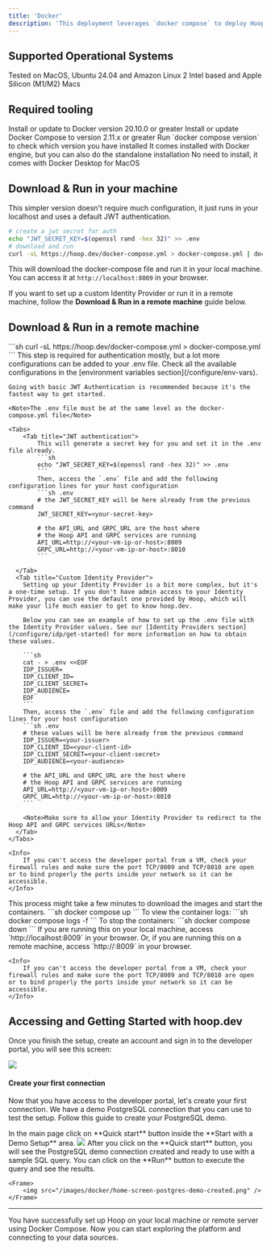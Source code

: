 ```yaml
---
title: 'Docker'
description: 'This deployment leverages `docker compose` to deploy Hoop on local or remote machines for solution assessment.'
---
```


## Supported Operational Systems

<CardGroup cols={2}>
  <Card title="Linux" icon="linux">
    Tested on MacOS, Ubuntu 24.04 and Amazon Linux 2
  </Card>
  <Card title="MacOS" icon="apple">
    Intel based and Apple Silicon (M1/M2) Macs
  </Card>
</CardGroup>

## Required tooling

<Steps titleSize="h3">
  <Step title="Docker">
    Install or update to Docker version 20.10.0 or greater
    <CardGroup cols={2}>
      <Card
        title="Install Docker for Linux"
        icon="linux"
        iconType="brands"
        href="https://docs.docker.com/engine/install/ubuntu/#install-using-the-convenience-script"
      />
      <Card
        title="Install Docker for MacOS"
        iconType="brands"
        icon="apple"
        href="https://docs.docker.com/desktop/install/mac-install/"
      />
    </CardGroup>
  </Step>
  <Step title="Docker Compose">
    Install or update Docker Compose to version 2.11.x or greater
    <Info>Run `docker compose version` to check which version you have installed</Info>
    <CardGroup cols={2}>
      <Card
        title="Install Docker Compose for Linux"
        icon="linux"
        iconType="brands"
        href="https://docs.docker.com/desktop/install/linux-install/"
      >
        It comes installed with Docker engine, but you can also do the standalone installation
      </Card>
      <Card
        title="Docker Compose for MacOS"
        iconType="brands"
        icon="apple"
      >
        No need to install, it comes with Docker Desktop for MacOS
      </Card>
    </CardGroup>
  </Step>
</Steps>

## Download & Run in your machine

This simpler version doesn't require much configuration, it just runs in your localhost and uses a default JWT authentication.

```sh
# create a jwt secret for auth
echo "JWT_SECRET_KEY=$(openssl rand -hex 32)" >> .env
# download and run
curl -sL https://hoop.dev/docker-compose.yml > docker-compose.yml | docker compose -f - up
```

This will download the docker-compose file and run it in your local machine. You can access it at `http://localhost:8009` in your browser.

If you want to set up a custom Identity Provider or run it in a remote machine, follow the **Download & Run in a remote machine** guide below.

## Download & Run in a remote machine

<Steps>
  <Step title="Download the Docker Compose file">
    ```sh
    curl -sL https://hoop.dev/docker-compose.yml > docker-compose.yml
    ```
  </Step>

  <Step title="Set the .env file">
    This step is required for authentication mostly, but a lot more configurations can be added to your .env file.
    Check all the available configurations in the [environment variables section](/configure/env-vars).

    Going with basic JWT Authentication is recommended because it's the fastest way to get started.

    <Note>The .env file must be at the same level as the docker-compose.yml file</Note>

    <Tabs>
        <Tab title="JWT authentication">
            This will generate a secret key for you and set it in the .env file already.
            ```sh
            echo "JWT_SECRET_KEY=$(openssl rand -hex 32)" >> .env
            ```
            Then, access the `.env` file and add the following configuration lines for your host configuration
            ```sh .env
            # the JWT_SECRET_KEY will be here already from the previous command
            JWT_SECRET_KEY=<your-secret-key>

            # the API_URL and GRPC_URL are the host where 
            # the Hoop API and GRPC services are running
            API_URL=http://<your-vm-ip-or-host>:8009
            GRPC_URL=http://<your-vm-ip-or-host>:8010
            ```

      </Tab>
      <Tab title="Custom Identity Provider">
        Setting up your Identity Provider is a bit more complex, but it's a one-time setup. If you don't have admin access to your Identity Provider, you can use the default one provided by Hoop, which will make your life much easier to get to know hoop.dev.

        Below you can see an example of how to set up the .env file with the Identity Provider values. See our [Identity Providers section](/configure/idp/get-started) for more information on how to obtain these values.

        ```sh
        cat - > .env <<EOF
        IDP_ISSUER=
        IDP_CLIENT_ID=
        IDP_CLIENT_SECRET=
        IDP_AUDIENCE=
        EOF
        ```
        Then, access the `.env` file and add the following configuration lines for your host configuration
        ```sh .env
        # these values will be here already from the previous command
        IDP_ISSUER=<your-issuer>
        IDP_CLIENT_ID=<your-client-id>
        IDP_CLIENT_SECRET=<your-client-secret>
        IDP_AUDIENCE=<your-audience>

        # the API_URL and GRPC_URL are the host where 
        # the Hoop API and GRPC services are running
        API_URL=http://<your-vm-ip-or-host>:8009
        GRPC_URL=http://<your-vm-ip-or-host>:8010
        ```

        <Note>Make sure to allow your Identity Provider to redirect to the Hoop API and GRPC services URLs</Note>
      </Tab>
    </Tabs>

    <Info>
        If you can't access the developer portal from a VM, check your firewall rules and make sure the port TCP/8009 and TCP/8010 are open or to bind properly the ports inside your network so it can be accessible.
    </Info>
  </Step>

  <Step title="Run">
    This process might take a few minutes to download the images and start the containers.
    ```sh
    docker compose up
    ```
  </Step>

  <Step title="Manage the containers">
    To view the container logs:
    ```sh
    docker compose logs -f
    ```
    To stop the containers:
    ```sh
    docker compose down
    ```
  </Step>

  <Step title="Access the developer portal">
    If you are running this on your local machine, access `http://localhost:8009` in your browser.
    Or, if you are running this on a remote machine, access `http://<vm-public-dns>:8009` in your browser.

    <Info>
        If you can't access the developer portal from a VM, check your firewall rules and make sure the port TCP/8009 and TCP/8010 are open or to bind properly the ports inside your network so it can be accessible.
    </Info>
  </Step>
</Steps>


## Accessing and Getting Started with hoop.dev

Once you finish the setup, create an account and sign in to the developer portal, you will see this screen:

<Frame>
  <img
    src="/images/docker/home-screen.png"
  />
</Frame>

#### Create your first connection

Now that you have access to the developer portal, let's create your first connection. We have a demo PostgreSQL connection that you can use to test the setup. Follow this guide to create your PostgreSQL demo.

<Steps>
  <Step title="Start with a Demo set up">
    In the main page click on **Quick start** button inside the **Start with a Demo Setup** area.
    <Frame>
      <img
        src="/images/docker/home-screen-quick-start-button.png"
      />
    </Frame>
  </Step>

  <Step title="Interact with the PostgreSQL">
    After you click on the **Quick start** button, you will see the PostgreSQL demo connection created and ready to use with a sample SQL query.
    You can click on the **Run** button to execute the query and see the results.

    <Frame>
        <img src="/images/docker/home-screen-postgres-demo-created.png" />
    </Frame>
  </Step>
</Steps>

---

You have successfully set up Hoop on your local machine or remote server using Docker Compose. Now you can start exploring the platform and connecting to your data sources.


